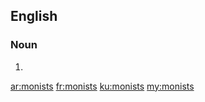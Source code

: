 ==English==

===Noun===
{{head|en|plural}}

# {{plural of|monist|lang=en}}

[[ar:monists]]
[[fr:monists]]
[[ku:monists]]
[[my:monists]]